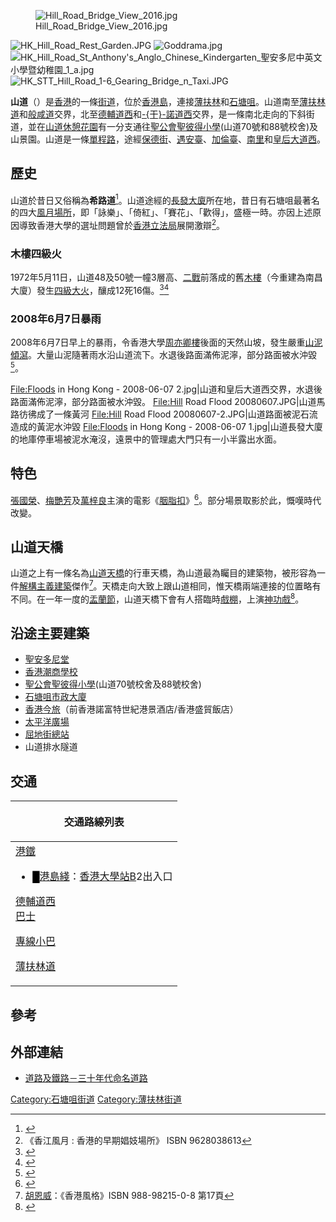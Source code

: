 {{Coord|22.2854146|114.1357512|source:GoogleMaps|display=title}}
{{Infobox Hong Kong Road
|   中文街道名稱    =  山道
|   英文街道名稱    =  Hill Road
|   圖片        =  File:Hill Road, Hong Kong 1.jpg
|   圖片說明    =  北望山道和山道天橋
|   路段總長度  =  0.55
|   車速限制    =  50
|   行車線數量  =  雙線單程
|   所在地區    =  [[中西區_(香港)|中西區]][[石塘咀|石塘咀]]
|   起點        =  [[西營盤|西營盤]][[薄扶林道|薄扶林道]]/[[般咸道|般咸道]]
|   終點        =  [[西環|西環]][[德輔道西|德輔道西]]/[[干諾道西|-{干}-諾道西]]
|   通車日期    =  '''山道'''天橋是在1981年8月18日啟用，天橋在橫跨[[德輔道西|德輔道西]]一段刻有「1981」字樣，那就是天橋的落成年份。 
}}
[[File:Hill_Road_Bridge_View_2016.jpg|thumb]]

[[File:HK_Hill_Road_Rest_Garden.JPG|thumb]]
[[File:Goddrama.jpg|thumb]]
[[File:HK_Hill_Road_St_Anthony's_Anglo_Chinese_Kindergarten_聖安多尼中英文小學暨幼稚園_1_a.jpg|thumb]]
[[File:HK_STT_Hill_Road_1-6_Gearing_Bridge_n_Taxi.JPG|thumb]]

'''山道'''（{{lang-en|Hill Road}}）是[[香港|香港]]的一條[[街道|街道]]，位於[[香港島|香港島]]，連接[[薄扶林|薄扶林]]和[[石塘咀|石塘咀]]。山道南至[[薄扶林道|薄扶林道]]和[[般咸道|般咸道]]交界，北至[[德輔道西|德輔道西]]和[[干諾道西|-{干}-諾道西]]交界，是一條南北走向的下斜街道，並在[[山道休憩花園|山道休憩花園]]有一分支通往[[聖公會聖彼得小學|聖公會聖彼得小學]](山道70號和88號校舍)及山景園。山道是一條[[單程路|單程路]]，途經[[保德街|保德街]]、[[遇安臺|遇安臺]]、[[加倫臺|加倫臺]]、[[南里|南里]]和[[皇后大道西|皇后大道西]]。

==歷史==
山道於昔日又俗稱為'''希路道'''<ref>{{web reference|URL=http://hkclweb.hkpl.gov.hk:8000/microfilm/l/Batch32/71AD5AB95E76095AACD41E0859492170.pdf|title=街道地圖|work=1991香港年鑑第四十四回|year=2009年|date=4月5日|accessdate=2009-04-05|archive-date=2010-08-21|archive-url=https://web.archive.org/web/20100821205706/http://hkclweb.hkpl.gov.hk:8000/microfilm/l/Batch32/71AD5AB95E76095AACD41E0859492170.pdf|dead-url=yes}}</ref>。山道途經的[[長發大廈|長發大廈]]所在地，昔日有石塘咀最著名的四大[[妓院|風月場所]]，即「詠樂」、「倚紅」、「賽花」、「歡得」，盛極一時。亦因上述原因導致香港大學的選址問題曾於[[香港立法會|香港立法局]]展開激辯<ref name=model>《香江風月 : 香港的早期娼妓場所》 ISBN 9628038613</ref>。

===木樓四級火===
{{main|山道木樓四級火}}
1972年5月11日，山道48及50號一幢3層高、[[二戰|二戰]]前落成的舊[[木樓|木樓]]（今重建為南昌大廈）發生[[香港火警分級制度#四級火警|四級大火]]，釀成12死16傷。<ref>{{cite web | title=雷雨交加電線洩電引起多宗火警 山道一舊樓大火通頂 十二人失蹤百人毀家 昨已發現八具屍體現場待支撐後再發掘 |publisher=[[大公報|大公報]]第五版 |date=1972年5月12日 }}{{zh-hant}}</ref><ref>{{cite web | title=西區山道大火災場 失踪老婦昨亦掘出 |publisher=[[華僑日報|華僑日報]]第三張第一頁 |date=1972年5月18日 }}{{zh-hant}}</ref>

===2008年6月7日暴雨===
{{main|2008年6月香港暴雨}}

2008年6月7日早上的暴雨，令香港大學[[周亦卿樓|周亦卿樓]]後面的天然山坡，發生嚴重[[山泥傾瀉|山泥傾瀉]]。大量山泥隨著雨水沿山道流下。水退後路面滿佈泥濘，部分路面被水沖毀<ref>{{web reference|URL=http://www.districtcouncils.gov.hk/central_d/pdf/2008/CW_2008_088_TC.pdf|title=2008年6月7日的暴雨造成廣泛損毁的成因為何？|work=區議會|year=2008年|date=7月11日}}{{Dead link}}</ref>。

<gallery>
File:Floods in Hong Kong - 2008-06-07 2.jpg|山道和皇后大道西交界，水退後路面滿佈泥濘，部分路面被水沖毀。
File:Hill Road Flood 20080607.JPG|山道馬路彷彿成了一條黃河
File:Hill Road Flood 20080607-2.JPG|山道路面被泥石流造成的黃泥水沖毀
File:Floods in Hong Kong - 2008-06-07 1.jpg|山道長發大廈的地庫停車場被泥水淹沒，遠景中的管理處大門只有一小半露出水面。
</gallery>

==特色==

[[張國榮|張國榮]]、[[梅艷芳|梅艷芳]]及[[萬梓良|萬梓良]]主演的電影《[[胭脂扣|胭脂扣]]》<ref name=" 西環 - 胭脂扣取景地 ">{{cite web |url= http://hk.ulifestyle.com.hk/tour/detail.html?id=ABBGD1ozBwhZEANs |title= 西環 - 胭脂扣取景地 |publisher= HK.ULifestyle.com.hk |accessdate= 2014-12-31 |archive-date= 2014-12-31 |archive-url= https://web.archive.org/web/20141231071857/http://hk.ulifestyle.com.hk/tour/detail.html?id=ABBGD1ozBwhZEANs |dead-url= yes }}</ref>。部分場景取影於此，慨嘆時代改變。

==山道天橋==
{{main|山道天橋}}
山道之上有一條名為[[山道天橋|山道天橋]]的行車天橋，為山道最為矚目的建築物，被形容為一件[[解構主義建築|解構主義建築]]傑作<ref>[[胡恩威|胡恩威]]：《香港風格》ISBN 988-98215-0-8 第17頁</ref>。天橋走向大致上跟山道相同，惟天橋兩端連接的位置略有不同。在一年一度的[[盂蘭節|盂蘭節]]，山道天橋下會有人搭臨時[[戲棚|戲棚]]，上演[[神功戲|神功戲]]<ref>{{web reference|URL=http://www.overover.com/blog/?p=55|title=山道天橋|work=Kalson Ho » Blog Archive|year=2008年|date=7月11日}}</ref>。

==沿途主要建築==
*[[聖安多尼堂|聖安多尼堂]]
*[[香港潮商學校|香港潮商學校]]
*[[聖公會聖彼得小學|聖公會聖彼得小學]](山道70號校舍及88號校舍)
*[[石塘咀市政大廈|石塘咀市政大廈]]
*[[香港今旅|香港今旅]]（前香港諾富特世紀港景酒店/香港盛貿飯店）
*[[太平洋廣場|太平洋廣場]]
*[[屈地街總站|屈地街總站]]
* 山道排水隧道

==交通==
{| class="mw-collapsible mw-collapsed wikitable" style="background:white; margin: 0 auto; width: auto;"  
! 交通路線列表
|-
|
;[[港鐵|港鐵]]
*<font color="{{港島綫色彩}}">█</font>[[港島綫|港島綫]]：[[香港大學站|香港大學站]]B2出入口
;[[德輔道西|德輔道西]]
;[[香港巴士|巴士]]
{{港島巴士簡單列表|1|5B|5X|10|18|18P|18X|43M|88X|N8X}}
{{過海隧道巴士簡單列表|101|101X|104|113|904|905|905A|930A|971}}
{{大嶼山巴士簡單列表|A10|NA10}}
;[[香港小巴|專線小巴]]
{{港島專線小巴簡單列表|12|12S|54}}
;[[薄扶林道|薄扶林道]]
{{港島巴士簡單列表|3A|4|4X|7|30X|33X|71|71P|90B|91|94}}
{{過海隧道巴士簡單列表|970|970X|973|X970}}
{{港島專線小巴簡單列表|8|8X|10|10P|10S|13|22|22S|22X|28|28M|28S|31|55|N31}}
|}

==參考==
<references/>

==外部連結==
{{commonscat|Hill Road, Hong Kong}}
* [http://www.hk-place.com/view.php?id=342 道路及鐵路－三十年代命名道路] {{Wayback|url=http://www.hk-place.com/view.php?id=342 |date=20111211032413 }}



[[Category:石塘咀街道|Category:石塘咀街道]]
[[Category:薄扶林街道|Category:薄扶林街道]]